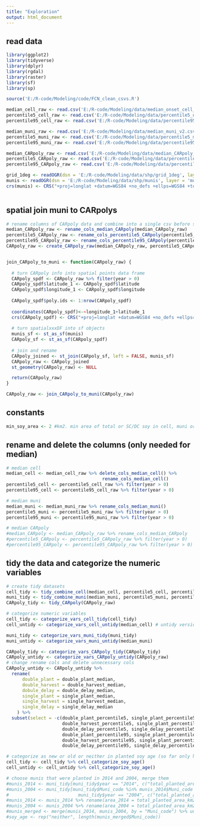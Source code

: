 ```yaml
---
title: "Exploration"
output: html_document
---
```


## read data

```r

library(ggplot2)
library(tidyverse)
library(dplyr)
library(rgdal)
library(raster)
library(sf)
library(sp)

source('E:/R-code/Modeling/code/FCN_clean_csvs.R')

median_cell_raw <- read.csv('E:/R-code/Modeling/data/median_onset_cell_v2.csv')
percentile5_cell_raw <- read.csv('E:/R-code/Modeling/data/percentile5_onset_cell_v2.csv')
percentile95_cell_raw <- read.csv('E:/R-code/Modeling/data/percentile95_onset_cell_v2.csv')

median_muni_raw <- read.csv('E:/R-code/Modeling/data/median_muni_v2.csv')
percentile5_muni_raw <- read.csv('E:/R-code/Modeling/data/percentile5_muni_v2.csv')
percentile95_muni_raw <- read.csv('E:/R-code/Modeling/data/percentile95_muni_v2.csv')

median_CARpoly_raw <- read.csv('E:/R-code/Modeling/data/median_CARpoly_v2.csv')
percentile5_CARpoly_raw <- read.csv('E:/R-code/Modeling/data/percentile5_CARpoly_v2.csv')
percentile95_CARpoly_raw <- read.csv('E:/R-code/Modeling/data/percentile95_CARpoly_v2.csv')

grid_1deg <- readOGR(dsn = 'E:/R-code/Modeling/data/shp/grid_1deg', layer = 'grid_1deg')
munis <- readOGR(dsn = 'E:/R-code/Modeling/data/shp/munis', layer = 'munis_SHP')
crs(munis) <- CRS("+proj=longlat +datum=WGS84 +no_defs +ellps=WGS84 +towgs84=0,0,0")
  
```

## spatial join muni to CARpolys

```r

# rename columns of CARpoly data and combine into a single csv before spatial join
median_CARpoly_raw <- rename_cols_median_CARpoly(median_CARpoly_raw)
percentile5_CARpoly_raw <- rename_cols_percentile5_CARpoly(percentile5_CARpoly_raw)
percentile95_CARpoly_raw <- rename_cols_percentile95_CARpoly(percentile95_CARpoly_raw)
CARpoly_raw <- create_CARpoly_raw(median_CARpoly_raw, percentile5_CARpoly_raw, percentile95_CARpoly_raw)


join_CARpoly_to_muni <- function(CARpoly_raw) {
  
  # turn CARpoly info into spatial points data frame
  CARpoly_spdf <- CARpoly_raw %>% filter(year > 0)
  CARpoly_spdf$latitude_1 <- CARpoly_spdf$latitude
  CARpoly_spdf$longitude_1 <- CARpoly_spdf$longitude
  
  CARpoly_spdf$poly.ids <- 1:nrow(CARpoly_spdf) 
  
  coordinates(CARpoly_spdf)<-~longitude_1+latitude_1
  crs(CARpoly_spdf) <- CRS("+proj=longlat +datum=WGS84 +no_defs +ellps=WGS84 +towgs84=0,0,0")
  
  # turn spatialxxxDF into sf objects
  munis_sf <- st_as_sf(munis)
  CARpoly_sf <- st_as_sf(CARpoly_spdf)
  
  # join and rename
  CARpoly_joined <- st_join(CARpoly_sf, left = FALSE, munis_sf) 
  CARpoly_raw <- CARpoly_joined
  st_geometry(CARpoly_raw) <- NULL

  return(CARpoly_raw)
}

CARpoly_raw <- join_CARpoly_to_muni(CARpoly_raw)

```

## constants

```r

min_soy_area <- 2 #km2. min area of total or SC/DC soy in cell, muni or property to be considered in model

```

## rename and delete the columns (only needed for median)

```r

# median cell
median_cell <- median_cell_raw %>% delete_cols_median_cell() %>%
                                    rename_cols_median_cell()
percentile5_cell <- percentile5_cell_raw %>% filter(year > 0)
percentile95_cell <- percentile95_cell_raw %>% filter(year > 0)

# median muni
median_muni <- median_muni_raw %>% rename_cols_median_muni()
percentile5_muni <- percentile5_muni_raw %>% filter(year > 0)
percentile95_muni <- percentile95_muni_raw %>% filter(year > 0)

# median CARpoly
#median_CARpoly <- median_CARpoly_raw %>% rename_cols_median_CARpoly
#percentile5_CARpoly <- percentile5_CARpoly_raw %>% filter(year > 0)
#percentile95_CARpoly <- percentile95_CARpoly_raw %>% filter(year > 0)

```

## tidy the data and categorize the numeric variables

```r

# create tidy datasets
cell_tidy <- tidy_combine_cell(median_cell, percentile5_cell, percentile95_cell)
muni_tidy <- tidy_combine_muni(median_muni, percentile5_muni, percentile95_muni)
CARpoly_tidy <- tidy_CARpoly(CARpoly_raw)

# categorize numeric variables
cell_tidy <- categorize_vars_cell_tidy(cell_tidy)
cell_untidy <- categorize_vars_cell_untidy(median_cell) # untidy version (to compare SC and DC easily)

muni_tidy <- categorize_vars_muni_tidy(muni_tidy)
muni_untidy <- categorize_vars_muni_untidy(median_muni)

CARpoly_tidy <- categorize_vars_CARpoly_tidy(CARpoly_tidy)
CARpoly_untidy <- categorize_vars_CARpoly_untidy(CARpoly_raw)
# change rename cols and delete unnecessary cols
CARpoly_untidy <- CARpoly_untidy %>%
  rename(
      double_plant = double_plant_median,
      double_harvest = double_harvest_median,
      dobule_delay = double_delay_median,
      single_plant = single_plant_median,
      single_harvest = single_harvest_median,
      single_delay = single_delay_median
    ) %>%
  subset(select = -c(double_plant_percentile5, single_plant_percentile5,
                     double_harvest_percentile5, single_plant_percentile5,
                     double_delay_percentile5, single_delay_percentile5,
                     double_plant_percentile95, single_plant_percentile95,
                     double_harvest_percentile95, single_plant_percentile95,
                     double_delay_percentile95, single_delay_percentile95) )

# categorize as new or old or neither in planted soy age (so far only have it for cell scale)
cell_tidy <- cell_tidy %>% cell_categorize_soy_age()
cell_untidy <- cell_untidy %>% cell_categorize_soy_age()

# choose munis that were planted in 2014 and 2004, merge them 
#munis_2014 <- muni_tidy[muni_tidy$year == "2014", c("total_planted_area_km2", "Muni_code")]
#munis_2004 <- muni_tidy[muni_tidy$Muni_code %in% munis_2014$Muni_code & 
#                          muni_tidy$year == "2004", c("total_planted_area_km2", "Muni_code")]
#munis_2014 <- munis_2014 %>% rename(area_2014 = total_planted_area_km2)
#munis_2004 <- munis_2004 %>% rename(area_2004 = total_planted_area_km2)
#munis_merged <- merge(munis_2014, munis_2004, by = "Muni_code") %>% unique()
#soy_age <- rep("neither", length(munis_merged$Muni_code))


```
